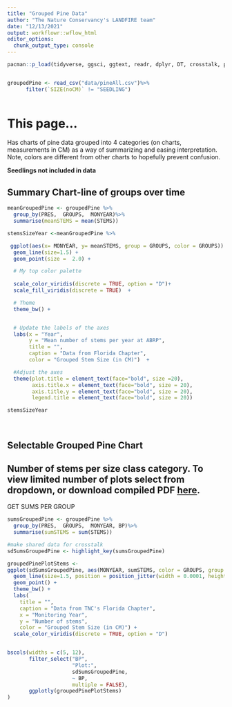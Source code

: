 ```yaml
---
title: "Grouped Pine Data"
author: "The Nature Conservancy's LANDFIRE team"
date: "12/13/2021"
output: workflowr::wflow_html
editor_options:
  chunk_output_type: console
---
```




```r
pacman::p_load(tidyverse, ggsci, ggtext, readr, dplyr, DT, crosstalk, plotly, ggforce, slickR, viridis)


groupedPine <- read_csv("data/pineAll.csv")%>%
      filter(`SIZE(noCM)` != "SEEDLING")
                
```

# This page...
Has charts of pine data grouped into 4 categories (on charts, measurements in CM) as a way of summarizing and easing interpretation.  Note, colors are different from other charts to hopefully prevent confusion.

**Seedlings not included in data**



## Summary Chart-line of groups over time


```r

meanGroupedPine <- groupedPine %>%
  group_by(PRES,  GROUPS,  MONYEAR)%>%
  summarise(meanSTEMS = mean(STEMS))
```


```r
stemsSizeYear <-meanGroupedPine %>%

 ggplot(aes(x= MONYEAR, y= meanSTEMS, group = GROUPS, color = GROUPS)) +
  geom_line(size=1.5) +
  geom_point(size =  2.0) +

  # My top color palette
  
  scale_color_viridis(discrete = TRUE, option = "D")+
  scale_fill_viridis(discrete = TRUE)  +

  # Theme
  theme_bw() +


  # Update the labels of the axes
  labs(x = "Year",
       y = "Mean number of stems per year at ABRP",
       title = "",
       caption = "Data from Florida Chapter",
       color = "Grouped Stem Size (in CM)")  +

  #Adjust the axes
  theme(plot.title = element_text(face="bold", size =20),
        axis.title.x = element_text(face="bold", size = 20),
        axis.title.y = element_text(face="bold", size = 20),
        legend.title = element_text(face="bold", size = 20)) 

stemsSizeYear


```


<br>

## Selectable Grouped Pine Chart

## Number of stems per size class category.  To view limited number of plots select from dropdown, or download compiled PDF [here](https://github.com/rswaty/ABRPweb/raw/master/groupedPineStemCharts.pdf). 

GET SUMS PER GROUP

```r
sumsGroupedPine <- groupedPine %>%
  group_by(PRES,  GROUPS,  MONYEAR, BP)%>%
  summarise(sumSTEMS = sum(STEMS))
```


```r
#make shared data for crosstalk
sdSumsGroupedPine <- highlight_key(sumsGroupedPine)

```


```r
groupedPinePlotStems <-  
ggplot(sdSumsGroupedPine, aes(MONYEAR, sumSTEMS, color = GROUPS, group = GROUPS)) +
  geom_line(size=1.5, position = position_jitter(width = 0.0001, height = 1.0)) +
  geom_point() +
  theme_bw() +
  labs(
    title = "",
    caption = "Data from TNC's Florida Chapter",
    x = "Monitoring Year",
    y = "Number of stems",
    color = "Grouped Stem Size (in CM)") + 
  scale_color_viridis(discrete = TRUE, option = "D")


bscols(widths = c(5, 12),
       filter_select("BP", 
                     "Plot:", 
                     sdSumsGroupedPine, 
                     ~ BP,
                     multiple = FALSE),
       ggplotly(groupedPinePlotStems)
)
```

